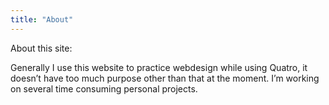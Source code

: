 ```yaml
---
title: "About"
---
```


About this site:

Generally I use this website to practice webdesign while using Quatro, it doesn't have too much purpose other than that at the moment. I'm working on several time consuming personal projects.
